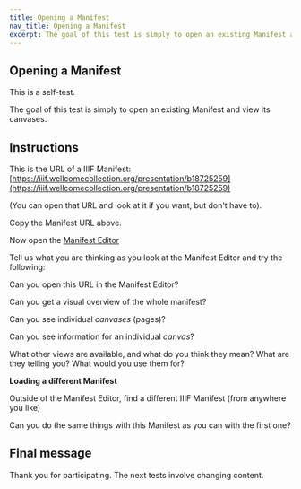 ```yaml
---
title: Opening a Manifest
nav_title: Opening a Manifest
excerpt: The goal of this test is simply to open an existing Manifest and view its canvases.
---
```


## Opening a Manifest

This is a self-test.

The goal of this test is simply to open an existing Manifest and view its canvases.

## Instructions

This is the URL of a IIIF Manifest:
[https://iiif.wellcomecollection.org/presentation/b18725259](https://iiif.wellcomecollection.org/presentation/b18725259)

(You can open that URL and look at it if you want, but don't have to).

Copy the Manifest URL above.

Now open the [Manifest Editor](/legacy)

Tell us what you are thinking as you look at the Manifest Editor and try the following:

Can you open this URL in the Manifest Editor?

Can you get a visual overview of the whole manifest?

Can you see individual _canvases_ (pages)?

Can you see information for an individual _canvas_?

What other views are available, and what do you think they mean? What are they telling you?
What would you use them for?

**Loading a different Manifest**

Outside of the Manifest Editor, find a different IIIF Manifest (from anywhere you like)

Can you do the same things with this Manifest as you can with the first one?

## Final message

Thank you for participating. The next tests involve changing content.
